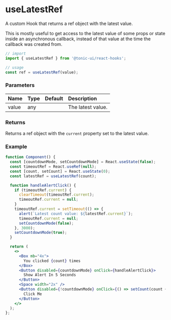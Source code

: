 # useLatestRef

A custom Hook that returns a ref object with the latest value.

This is mostly useful to get access to the latest value of some props or state inside an asynchronous callback, instead of that value at the time the callback was created from.

```js
// import
import { useLatestRef } from '@tonic-ui/react-hooks';

// usage
const ref = useLatestRef(value);
```

### Parameters

| Name | Type | Default | Description |
| :--- | :--- | :------ | :---------- |
| value | any | | The latest value. |

### Returns

Returns a ref object with the `current` property set to the latest value.

### Example

```jsx
function Component() {
  const [countdownMode, setCountdownMode] = React.useState(false);
  const timeoutRef = React.useRef(null);
  const [count, setCount] = React.useState(0);
  const latestRef = useLatestRef(count);

  function handleAlertClick() {
    if (timeoutRef.current) {
      clearTimeout(timeoutRef.current);
      timeoutRef.current = null;
    }
    timeoutRef.current = setTimeout(() => {
      alert(`Latest count value: ${latestRef.current}`);
      timeoutRef.current = null;
      setCountdownMode(false);
    }, 3000);
    setCountdownMode(true);
  }

  return (
    <>
      <Box mb="4x">
        You clicked {count} times
      </Box>
      <Button disabled={countdownMode} onClick={handleAlertClick}>
        Show Alert In 5 Seconds
      </Button>
      <Space width="2x" />
      <Button disabled={!countdownMode} onClick={() => setCount(count + 1)}>
        Click Me
      </Button>
    </>
  );
};
```
